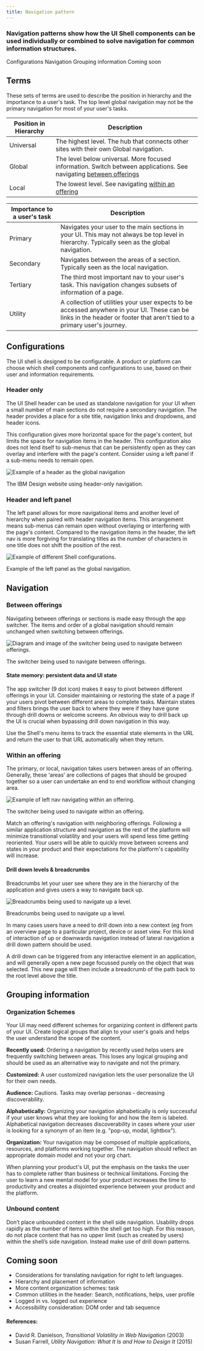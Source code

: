 ```yaml
---
title: Navigation pattern
---
```


### Navigation patterns show how the UI Shell components can be used individually or combined to solve navigation for common information structures.

<AnchorLinks>

<AnchorLink>Configurations</AnchorLink>
<AnchorLink>Navigation</AnchorLink>
<AnchorLink>Grouping information</AnchorLink>
<AnchorLink>Coming soon</AnchorLink>

</AnchorLinks>

## Terms

These sets of terms are used to describe the position in hierarchy and the importance to a user's task. The top level global navigation may not be the primary navigation for most of your user's tasks.

| Position in Hierarchy | Description                                                                                                                              |
| --------------------- | ---------------------------------------------------------------------------------------------------------------------------------------- |
| Universal             | The highest level. The hub that connects other sites with their own Global navigation.                                                   |
| Global                | The level below universal. More focused information. Switch between applications. See navigating [between offerings](#between-offerings) |
| Local                 | The lowest level. See navigating [within an offering](#within-an-offering)                                                               |

| Importance to a user's task | Description                                                                                                                                                              |
| --------------------------- | ------------------------------------------------------------------------------------------------------------------------------------------------------------------------ |
| Primary                     | Navigates your user to the main sections in your UI. This may not always be top level in hierarchy. Typically seen as the global navigation.                             |
| Secondary                   | Navigates between the areas of a section. Typically seen as the local navigation.                                                                                        |
| Tertiary                    | The third most important nav to your user's task. This navigation changes subsets of information of a page.                                                              |
| Utility                     | A collection of utilities your user expects to be accessed anywhere in your UI. These can be links in the header or footer that aren't tied to a primary user's journey. |

## Configurations

The UI shell is designed to be configurable. A product or platform can choose which shell components and configurations to use, based on their user and information requirements.

### Header only

The UI Shell header can be used as standalone navigation for your UI when a small number of main sections do not require a secondary navigation. The header provides a place for a site title, navigation links and dropdowns, and header icons.

This configuration gives more horizontal space for the page's content, but limits the space for navigation items in the header. This configuration also does not lend itself to sub-menus that can be persistently open as they can overlay and interfere with the page's content. Consider using a left panel if a sub-menu needs to remain open.

![Example of a header as the global navigation](images/header-only-example.png)

<Caption>The IBM Design website using header-only navigation.</Caption>

### Header and left panel

The left panel allows for more navigational items and another level of hierarchy when paired with header navigation items. This arrangement means sub-menus can remain open without overlaying or interfering with the page's content. Compared to the navigation items in the header, the left nav is more forgiving for translating titles as the number of characters in one title does not shift the position of the rest.

![Example of different Shell configurations.](images/header-leftpanel-example.png)

<Caption>Example of the left panel as the global navigation.</Caption>

## Navigation

### Between offerings

Navigating between offerings or sections is made easy through the app switcher. The items and order of a global navigation should remain unchanged when switching between offerings.

![Diagram and image of the switcher being used to navigate between offerings.](images/between-offerings.png)

<Caption>The switcher being used to navigate between offerings.</Caption>

#### State memory: persistent data and UI state

The app switcher (9 dot icon) makes it easy to pivot between different offerings in your UI. Consider maintaining or restoring the state of a page if your users pivot between different areas to complete tasks. Maintain states and filters brings the user back to where they were if they have gone through drill downs or welcome screens. An obvious way to drill back up the UI is crucial when bypassing drill down navigation in this way.

Use the Shell's menu items to track the essential state elements in the URL and return the user to that URL automatically when they return.

### Within an offering

The primary, or local, navigation takes users between areas of an offering. Generally, these ‘areas’ are collections of pages that should be grouped together so a user can undertake an end to end workflow without changing area.

![Example of left nav navigating within an offering.](images/within-offering.png)

<Caption>The switcher being used to navigate within an offering.</Caption>

Match an offering's navigation with neighboring offerings. Following a similar application structure and navigation as the rest of the platform will minimize transitional volatility and your users will spend less time getting reoriented. Your users will be able to quickly move between screens and states in your product and their expectations for the platform's capability will increase.

#### Drill down levels & breadcrumbs

Breadcrumbs let your user see where they are in the hierarchy of the application and gives users a way to navigate back up.

![Breadcrumbs being used to navigate up a level.](images/drill-down.png)

<Caption>Breadcrumbs being used to navigate up a level.</Caption>

In many cases users have a need to drill down into a new context (eg from an overview page to a particular project, device or asset view. For this kind of interaction of up or downwards navigation instead of lateral navigation a drill down pattern should be used.

A drill down can be triggered from any interactive element in an application, and will generally open a new page focussed purely on the object that was selected. This new page will then include a breadcrumb of the path back to the root level above the title.

## Grouping information

### Organization Schemes

Your UI may need different schemes for organizing content in different parts of your UI. Create logical groups that align to your user's goals and helps the user understand the scope of the content.

**Recently used:**
Ordering a navigation by recently used helps users are frequently switching between areas. This loses any logical grouping and should be used as an alternative way to navigate and not the primary.

**Customized:**
A user customized navigation lets the user personalize the UI for their own needs.

**Audience:**
Cautions. Tasks may overlap personas - decreasing discoverability.

**Alphabetically:** Organizing your navigation alphabetically is only successful if your user knows what they are looking for and how the item is labeled. Alphabetical navigation decreases discoverability in cases where your user is looking for a synonym of an item (e.g. "pop-up, modal, lightbox").

**Organization:**
Your navigation may be composed of multiple applications, resources, and platforms working together. The navigation should reflect an appropriate domain model and not your org chart.

When planning your product's UI, put the emphasis on the tasks the user has to complete rather than business or technical limitations. Forcing the user to learn a new mental model for your product increases the time to productivity and creates a disjointed experience between your product and the platform.

### Unbound content

Don’t place unbounded content in the shell side navigation. Usability drops rapidly as the number of items within the shell get too high. For this reason, do not place content that has no upper limit (such as created by users) within the shell’s side navigation. Instead make use of drill down patterns.

## Coming soon

- Considerations for translating navigation for right to left languages.
- Hierarchy and placement of information
- More content organization schemes: task
- Common utilities in the header: Search, notifications, helps, user profile
- Logged in vs. logged out experience
- Accessibility consideration: DOM order and tab sequence

#### References:

- David R. Danielson, _Transitional Volatility in Web Navigation_ (2003)
- Susan Farrell, _Utility Navigation: What It Is and How to Design It_ (2015)
